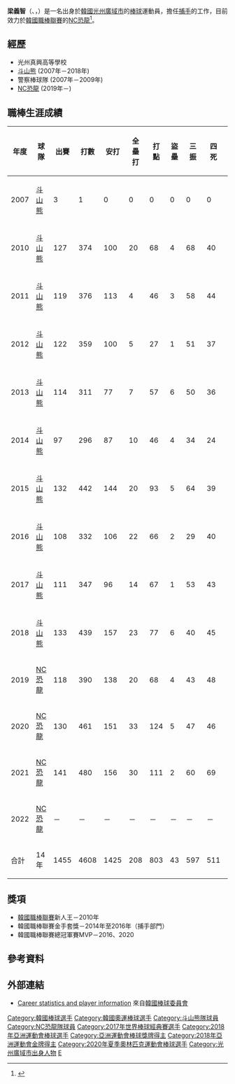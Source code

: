 {{Infobox KBO player|
|name=梁義智|
|image=151208. 2015 KBO 골든 글러브 시상식.  62.jpg|사진 사이즈|
|width=300|
|position=捕手|
|team=NC恐龍|
|number=25|
|bats=右|
|throws=右|
|birthdate={{birth_date_and_age|1987|6|5|mf=y}}|
|birthplace={{KOR}}[[光州廣域市|光州廣域市]]|
|debutdate=7月21日
|debutyear=2007年
|debutteam=斗山熊
|statyear=2021年球季
|stat1label=打擊率
|stat1value=0.309
|stat2label=全壘打
|stat2value=208
|stat3label=打點
|stat3value=850
|stat4label=盜壘
|stat4value=43
|teams=<nowiki></nowiki> 
* 光州真興高等學校
* [[斗山熊|斗山熊]] (2007年－2018年)
* 警察棒球隊 (2007年－2009年)
* [[NC恐龍|NC恐龍]] (2019年－)
| highlights    = 
| update        = 
| medaltemplates=
{{MedalSport|男子[[棒球|棒球]]}}
{{MedalCountry|{{KOR}}}}
{{MedalCompetition|[[世界棒球12強賽|世界棒球12強賽]]}}
{{MedalGold|[[2015年世界棒球12強賽|2015年 東京]]|隊際}}
{{MedalSilver|[[2019年世界棒球12強賽|2019年 東京]]|隊際}}
{{MedalCompetition|[[亞洲運動會|亞洲運動會]]}}
{{MedalGold|[[2018年亞洲運動會|2018年 雅加達]]|[[2018年亞洲運動會棒球比賽|隊際]]}}
}}
{{Infobox Korean name
| hangul  = 양의지
| hanja   = 梁義智
| rr      = Yang Uiji
| mr      = Yang Ŭiji
}}

'''梁義智'''（{{lang-en|'''Yang Eui-ji'''}}、{{lang-ko|'''양의지'''}}，{{bd|1987年|6月5日|catIdx=Yang, Eui-ji}}）是一名出身於[[韓國|韓國]][[光州廣域市|光州廣域市]]的[[棒球|棒球]]運動員，擔任[[捕手|捕手]]的工作，目前效力於[[韓國職棒聯賽|韓國職棒聯賽]]的[[NC恐龍|NC恐龍]]<ref>{{cite news |title=S. Korea blanks Cuba 6-0 in first baseball game at new dome |url=http://english.yonhapnews.co.kr/culturesports/2015/11/04/91/0702000000AEN20151104010751315F.html |newspaper=[[韓國聯合通訊社|韓國聯合通訊社]] |location=Seoul |date=2015-11-04 |accessdate=2015-11-10 |archive-date=2016-03-05 |archive-url=https://web.archive.org/web/20160305024809/http://english.yonhapnews.co.kr/culturesports/2015/11/04/91/0702000000AEN20151104010751315F.html |dead-url=no }}</ref>。

==經歷==
* 光州真興高等學校
* [[斗山熊|斗山熊]] (2007年－2018年)
* 警察棒球隊 (2007年－2009年)
* [[NC恐龍|NC恐龍]] (2019年－)

==職棒生涯成績==
{| class="wikitable" width="1000px"
|- align="center" 
!年度!!球隊!!出賽!!打數!!安打!!全壘打!!打點!!盜壘!!三振!!四死!!壘打數!!雙殺打!!打擊率!!上壘率!!長打率!!OPS
|- align="center"
|2007||[[斗山熊|斗山熊]]||3||1||0||0||0||0||0||0||0||0||0.000||0.000||0.000||0.000
|- align="center"
|2010||[[斗山熊|斗山熊]]||127||374||100||20||68||4||68||40||176||12||0.267||0.348||0.471||0.819
|- align="center"
|2011||[[斗山熊|斗山熊]]||119||376||113||4||46||3||58||44||145||12||0.301||0.375||0.386||0.760
|- align="center"
|2012||[[斗山熊|斗山熊]]||122||359||100||5||27||1||51||37||139||17||0.279||0.361||0.387||0.748
|- align="center"
|2013||[[斗山熊|斗山熊]]||114||311||77||7||57||6||50||36||117||11||0.248||0.338||0.376||0.714
|- align="center"
|2014||[[斗山熊|斗山熊]]||97||296||87||10||46||4||34||24||142||8||0.294||0.360||0.480||0.840
|- align="center"
|2015||[[斗山熊|斗山熊]]||132||442||144||20||93||5||64||39||231||7||0.326||0.405||0.523||0.928
|- align="center"
|2016||[[斗山熊|斗山熊]]||108||332||106||22||66||2||29||40||189||20||0.319||0.404||0.569||0.973
|- align="center"
|2017||[[斗山熊|斗山熊]]||111||347||96||14||67||1||53||43||153||17||0.277||0.373||0.441||0.814
|- align="center"
|2018||[[斗山熊|斗山熊]]||133||439||157||23||77||6||40||45||257||13||0.358||0.427||0.585||1.013
|- align="center"
|2019||[[NC恐龍|NC恐龍]]||118||390||138||20||68||4||43||48||224||13||0.354||0.438||0.574||1.012
|- align="center"
|2020||[[NC恐龍|NC恐龍]]||130||461||151||33||124||5||47||46||278||11||0.328||0.400||0.603||1.003
|- align="center"
|2021||[[NC恐龍|NC恐龍]]||141||480||156||30||111||2||60||69||279||12||0.325||0.414||0.581||0.995
|- align="center"
|2022||[[NC恐龍|NC恐龍]]||－||－||－||－||－||－||－||－||－||－||－||－||－||－
|- style="background:#315288;color:#FFFFFF" align="center" 
|合計||14年||1455||4608||1425||208||803||43||597||511||2330||153||0.309||0.390||0.506||0.896
|}

== 獎項 ==
* [[韓國職棒聯賽|韓國職棒聯賽]]新人王－2010年
* 韓國職棒聯賽金手套獎－2014年至2016年（捕手部門）
* 韓國職棒聯賽總冠軍賽MVP－2016、2020

== 參考資料 ==
{{Reflist}}

== 外部連結 ==
* [http://eng.koreabaseball.com/teams/playerinfopitcher/summary.aspx?pcode=76232 Career statistics and player information] {{Wayback|url=http://eng.koreabaseball.com/teams/playerinfopitcher/summary.aspx?pcode=76232 |date=20190605160833 }} 來自[[韓國棒球委員會|韓國棒球委員會]]
{{baseballstats |mlb= |espn= |br= |fangraphs= |cube= |brm=yang--000ui- }}
{{NC恐龍隊球員名單}}
{{2015年世界棒球12強賽韓國成棒代表隊}}
{{2017年世界棒球經典賽韓國成棒代表隊}}
{{2018年亞洲運動會韓國成棒代表隊}}
{{2019年世界棒球12強賽韓國成棒代表隊}}
{{2020年夏季奧林匹克運動會韓國成棒代表隊}}
{{DEFAULTSORT:Yang, Eui-ji}}
[[Category:韓國棒球選手|Category:韓國棒球選手]]
[[Category:韓國奧運棒球選手|Category:韓國奧運棒球選手]]
[[Category:斗山熊隊球員|Category:斗山熊隊球員]]
[[Category:NC恐龍隊球員|Category:NC恐龍隊球員]]
[[Category:2017年世界棒球經典賽選手|Category:2017年世界棒球經典賽選手]]
[[Category:2018年亞洲運動會棒球選手|Category:2018年亞洲運動會棒球選手]]
[[Category:亞洲運動會棒球獎牌得主|Category:亞洲運動會棒球獎牌得主]]
[[Category:2018年亞洲運動會金牌得主|Category:2018年亞洲運動會金牌得主]]
[[Category:2020年夏季奧林匹克運動會棒球選手|Category:2020年夏季奧林匹克運動會棒球選手]]
[[Category:光州廣域市出身人物|Category:光州廣域市出身人物]]
[[Category:梁姓|E]]